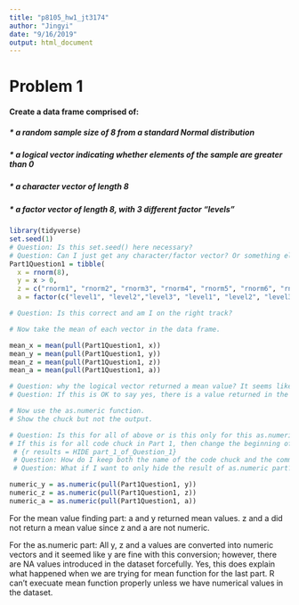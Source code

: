```yaml
---
title: "p8105_hw1_jt3174"
author: "Jingyi"
date: "9/16/2019"
output: html_document
---
```


# Problem 1

#### Create a data frame comprised of:
##### * a random sample size of 8 from a standard Normal distribution
##### * a logical vector indicating whether elements of the sample are greater than 0
##### * a character vector of length 8
##### * a factor vector of length 8, with 3 different factor “levels”

```r
library(tidyverse)
set.seed(1)
# Question: Is this set.seed() here necessary?
# Question: Can I just get any character/factor vector? Or something else is required?
Part1Question1 = tibble(
  x = rnorm(8),
  y = x > 0,
  z = c("rnorm1", "rnorm2", "rnorm3", "rnorm4", "rnorm5", "rnorm6", "rnorm7", "rnorm8"),
  a = factor(c("level1", "level2","level3", "level1", "level2", "level3", "level1", "level2")))

# Question: Is this correct and am I on the right track?

# Now take the mean of each vector in the data frame.

mean_x = mean(pull(Part1Question1, x))
mean_y = mean(pull(Part1Question1, y))
mean_z = mean(pull(Part1Question1, z))
mean_a = mean(pull(Part1Question1, a))

# Question: why the logical vector returned a mean value? It seems like R took FALSE as 0 and then TRUE as 1.
# Question: If this is OK to say yes, there is a value returned in the assignment?

# Now use the as.numeric function.
# Show the chuck but not the output.

# Question: Is this for all of above or is this only for this as.numeric part?
# If this is for all code chuck in Part 1, then change the beginning of the code chuck into:
 # {r results = HIDE part_1_of_Question_1}
 # Question: How do I keep both the name of the code chuck and the command together?
 # Question: What if I want to only hide the result of as.numeric part?

numeric_y = as.numeric(pull(Part1Question1, y)) 
numeric_z = as.numeric(pull(Part1Question1, z))
numeric_a = as.numeric(pull(Part1Question1, a))

```

For the mean value finding part:
a and y returned mean values.
z and a did not return a mean value since z and a are not numeric.

For the as.numeric part:
All y, z and a values are converted into numeric vectors and it seemed like y are fine with this conversion; however, there are NA values introduced in the dataset forcefully.
Yes, this does explain what happened when we are trying for mean function for the last part. R can't execuate mean function properly unless we have numerical values in the dataset.

